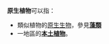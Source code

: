 '''原生植物'''可以指：
*類似植物的[[原生生物|原生生物]]，參見'''[[藻類|藻類]]'''
*一地區的'''[[本土植物|本土植物]]'''。

{{disambig|cat=四字消歧义}}